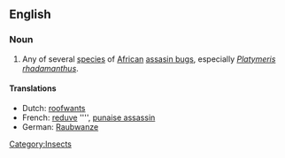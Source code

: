 ==English==

===Noun===
{{en-noun|sg=[[predator]] [[bug]]}}

# Any of several [[species]] of [[African]] [[assasin bug]]s, especially ''[[Platymeris rhadamanthus]]''.

====Translations====
*Dutch: [[roofwants]] {{m}}
*French: [[reduve]] '''', [[punaise assassin]]
*German: [[Raubwanze]]

[[Category:Insects]]